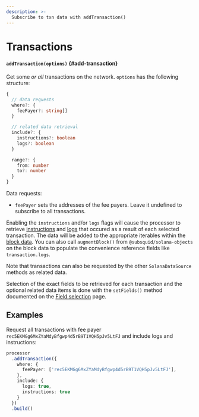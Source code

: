 ```yaml
---
description: >-
  Subscribe to txn data with addTransaction()
---
```


# Transactions

#### `addTransaction(options)` {#add-transaction}

Get some _or all_ transactions on the network. `options` has the following structure:

```typescript
{
  // data requests
  where?: {
    feePayer?: string[]
  }

  // related data retrieval
  include?: {
    instructions?: boolean
    logs?: boolean
  }

  range?: {
    from: number
    to?: number
  }
}
```

Data requests:
- `feePayer` sets the addresses of the fee payers. Leave it undefined to subscribe to all transactions.

Enabling the `instructions` and/or `logs` flags will cause the processor to retrieve [instructions](/solana-indexing/sdk/solana-batch/instructions) and [logs](/solana-indexing/sdk/solana-batch/logs) that occured as a result of each selected transaction. The data will be added to the appropriate iterables within the [block data](/solana-indexing/sdk/solana-batch/context-interfaces). You can also call `augmentBlock()` from `@subsquid/solana-objects` on the block data to populate the convenience reference fields like `transaction.logs`.

Note that transactions can also be requested by the other `SolanaDataSource` methods as related data.

Selection of the exact fields to be retrieved for each transaction and the optional related data items is done with the `setFields()` method documented on the [Field selection](../field-selection) page.

## Examples

Request all transactions with fee payer `rec5EKMGg6MxZYaMdyBfgwp4d5rB9T1VQH5pJv5LtFJ` and include logs and instructions:

```ts
processor
  .addTransaction({
    where: {
      feePayer: ['rec5EKMGg6MxZYaMdyBfgwp4d5rB9T1VQH5pJv5LtFJ'],
    },
    include: {
      logs: true,
      instructions: true
    }
  })
  .build()
```
